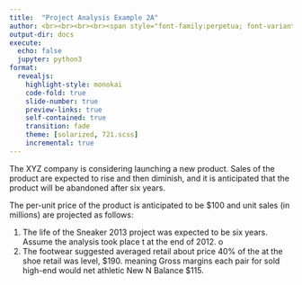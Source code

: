 ```yaml
---
title:  "Project Analysis Example 2A"
author: <br><br><br><br><span style="font-family:perpetua; font-variant:small-caps; color:#606060;">Kerry Back</span><br><br><img src="RiceBusiness-transparent-logo-sm.png"  height=80>
output-dir: docs
execute:
  echo: false
  jupyter: python3
format: 
  revealjs:
    highlight-style: monokai
    code-fold: true
    slide-number: true
    preview-links: true
    self-contained: true
    transition: fade
    theme: [solarized, 721.scss]
    incremental: true
---
```


The XYZ company is considering launching a new product.  Sales of the product are expected to rise and then diminish, and it is anticipated that the product will be abandoned after six years.

The per-unit price of the product is anticipated to be $100 and unit sales (in millions) are projected as follows:


1. The life of the Sneaker 2013 project was expected to be six years. Assume the analysis
took place t at the end of 2012.
o
 2. The footwear suggested averaged retail about price 40% of the at the shoe retail was level, $190. meaning Gross margins each pair for sold high-end would net athletic
 New
N Balance $115.